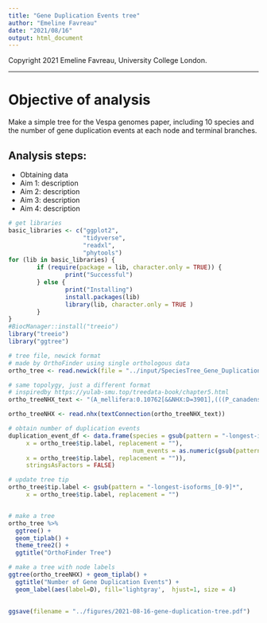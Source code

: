 ```yaml
---
title: "Gene Duplication Events tree"
author: "Emeline Favreau"
date: "2021/08/16"
output: html_document
---
```


Copyright 2021 Emeline Favreau, University College London.

---
# Objective of analysis

Make a simple tree for the Vespa genomes paper, including 10 species and the number of gene duplication events at each node and terminal branches.

## Analysis steps:
- Obtaining data
- Aim 1: description
- Aim 2: description
- Aim 3: description
- Aim 4: description



```r
# get libraries
basic_libraries <- c("ggplot2",
                     "tidyverse",
                     "readxl",
                     "phytools")
for (lib in basic_libraries) {
        if (require(package = lib, character.only = TRUE)) {
                print("Successful")
        } else {
                print("Installing")
                install.packages(lib)
                library(lib, character.only = TRUE )
        }
}
#BiocManager::install("treeio")
library("treeio")
library("ggtree")
```


```r
# tree file, newick format
# made by OrthoFinder using single orthologous data
ortho_tree <- read.newick(file = "../input/SpeciesTree_Gene_Duplications_0.5_Support.txt")

# same topolygy, just a different format
# inspiredby https://yulab-smu.top/treedata-book/chapter5.html
ortho_treeNHX_text <- "(A_mellifera:0.10762[&&NHX:D=3901],(((P_canadensis:0.02966[&&NHX:D=2167],P_dominula:0.04439[&&NHX:D=2572])N3:0.06709[&&NHX:D=41],((V_vulgaris:0.00716[&&NHX:D=162],(V_pensylvanica:0.00803[&&NHX:D=184],V_germanica:0.00849[&&NHX:D=326])N7:0.00254[&&NHX:D=86])N5:0.0332[&&NHX:D=232],(V_mandarinia:0.00916[&&NHX:D=2748],(V_velutina:0.00993[&&NHX:D=1108],V_crabro:0.01213[&&NHX:D=1465])N8:0.00212[&&NHX:D=199])N6:0.03212[&&NHX:D=112])N4:0.04067[&&NHX:D=280])N2:0.17172[&&NHX:D=186],S_invicta:0.2395[&&NHX:D=7067])N1:0.10762[&&NHX:D=56])N0[&&NHX:D=84];"

ortho_treeNHX <- read.nhx(textConnection(ortho_treeNHX_text))

```



```r
# obtain number of duplication events
duplication_event_df <- data.frame(species = gsub(pattern = "-longest-isoforms_[0-9]*",
     x = ortho_tree$tip.label, replacement = ""),
                                   num_events = as.numeric(gsub(pattern = "[A-Z]_[a-z]*-longest-isoforms_",
     x = ortho_tree$tip.label, replacement = "")),
     stringsAsFactors = FALSE) 

# update tree tip
ortho_tree$tip.label <- gsub(pattern = "-longest-isoforms_[0-9]*",
     x = ortho_tree$tip.label, replacement = "")


# make a tree
ortho_tree %>%
  ggtree() +
  geom_tiplab() +
  theme_tree2() +
  ggtitle("OrthoFinder Tree")

# make a tree with node labels
ggtree(ortho_treeNHX) + geom_tiplab() + 
  ggtitle("Number of Gene Duplication Events") +
  geom_label(aes(label=D), fill='lightgray',  hjust=1, size = 4)
  

ggsave(filename = "../figures/2021-08-16-gene-duplication-tree.pdf")

```



